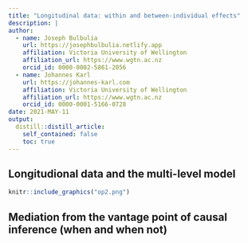 ```yaml
---
title: "Longitudinal data: within and between-individual effects"
description: |
author:
  - name: Joseph Bulbulia
    url: https://josephbulbulia.netlify.app
    affiliation: Victoria University of Wellington
    affiliation_url: https://www.wgtn.ac.nz
    orcid_id: 0000-0002-5861-2056
  - name: Johannes Karl
    url: https://johannes-karl.com
    affiliation: Victoria University of Wellington
    affiliation_url: https://www.wgtn.ac.nz
    orcid_id: 0000-0001-5166-0728
date: 2021-MAY-11
output:
  distill::distill_article:
    self_contained: false
    toc: true
---
```




## Longitudional data and the multi-level model

```r
knitr::include_graphics("op2.png")
```


## Mediation from the vantage point of causal inference (when and when not)



